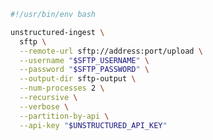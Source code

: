 ```bash Shell
#!/usr/bin/env bash

unstructured-ingest \
  sftp \
  --remote-url sftp://address:port/upload \
  --username "$SFTP_USERNAME" \
  --password "$SFTP_PASSWORD" \
  --output-dir sftp-output \
  --num-processes 2 \
  --recursive \
  --verbose \
  --partition-by-api \
  --api-key "$UNSTRUCTURED_API_KEY"
```

